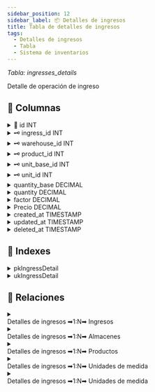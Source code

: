 ```yaml
---
sidebar_position: 12
sidebar_label: 📦 Detalles de ingresos
title: Tabla de detalles de ingresos
tags:
  - Detalles de ingresos
  - Tabla
  - Sistema de inventarios
---
```



<p>
  <em>
    Tabla: <SpanYellow>ingresses_details</SpanYellow>
  </em>
</p>

Detalle de operación de ingreso

## 📄 Columnas

<details>
  <summary>
    🔑 id <SpanGreen>INT</SpanGreen>
  </summary>
  <Ul>
    <li>
      <Not /> Null
    </li>
    <li>
      <Check /> Unique
    </li>
    <li>
      <Check /> Primary key
    </li>
    <li>📌 Identificador primario de la tabla.</li>
  </Ul>
</details>

<details>
  <summary>
    🗝️ ingress_id <SpanGreen>INT</SpanGreen>
  </summary>
  <Ul>
    <li>
      <Not /> Null
    </li>
    <li>
      <Not /> Unique
    </li>
    <li>
      <Check /> Foreign key
    </li>
    <li>
      📌 Identificador de llave foránea de tabla{" "}
      <SpanGreen>ingresses</SpanGreen>.
    </li>
  </Ul>
</details>

<details>
  <summary>
    🗝️ warehouse_id <SpanGreen>INT</SpanGreen>
  </summary>
  <Ul>
    <li>
      <Not /> Null
    </li>
    <li>
      <Not /> Unique
    </li>
    <li>
      <Check /> Foreign key
    </li>
    <li>
      📌 Identificador de llave foránea de tabla{" "}
      <SpanGreen>warehouses</SpanGreen>.
    </li>
  </Ul>
</details>

<details>
  <summary>
    🗝️ product_id <SpanGreen>INT</SpanGreen>
  </summary>
  <Ul>
    <li>
      <Not /> Null
    </li>
    <li>
      <Not /> Unique
    </li>
    <li>
      <Check /> Foreign key
    </li>
    <li>
      📌 Identificador de llave foránea de tabla <SpanGreen>products</SpanGreen>.
    </li>
  </Ul>
</details>

<details>
  <summary>
    🗝️ unit_base_id <SpanGreen>INT</SpanGreen>
  </summary>
  <Ul>
    <li>
      <Not /> Null
    </li>
    <li>
      <Not /> Unique
    </li>
    <li>
      <Check /> Foreign key
    </li>
    <li>
      📌 Identificador de llave foránea de tabla <SpanGreen>units</SpanGreen>.
    </li>
  </Ul>
</details>

<details>
  <summary>
    🗝️ unit_id <SpanGreen>INT</SpanGreen>
  </summary>
  <Ul>
    <li>
      <Not /> Null
    </li>
    <li>
      <Not /> Unique
    </li>
    <li>
      <Check /> Foreign key
    </li>
    <li>
      📌 Identificador de llave foránea de tabla <SpanGreen>units</SpanGreen>.
    </li>
  </Ul>
</details>

<details>
  <summary>
    quantity_base <SpanGreen>DECIMAL</SpanGreen>
  </summary>
  <Ul>
    <li>
      <Check /> Null
    </li>
    <li>
      <Check /> Unique
    </li>
    <li>📌 Cantidad aplicando conversiones.</li>
  </Ul>
</details>

<details>
  <summary>
    quantity <SpanGreen>DECIMAL</SpanGreen>
  </summary>
  <Ul>
    <li>
      <Check /> Null
    </li>
    <li>
      <Check /> Unique
    </li>
    <li>📌 Cantidad original.</li>
  </Ul>
</details>

<details>
  <summary>
    factor <SpanGreen>DECIMAL</SpanGreen>
  </summary>
  <Ul>
    <li>
      <Check /> Null
    </li>
    <li>
      <Check /> Unique
    </li>
    <li>📌 Factor de conversión.</li>
  </Ul>
</details>

<details>
  <summary>
    Precio <SpanGreen>DECIMAL</SpanGreen>
  </summary>
  <Ul>
    <li>
      <Check /> Null
    </li>
    <li>
      <Check /> Unique
    </li>
    <li>📌 Precio del producto.</li>
  </Ul>
</details>

<details>
  <summary>
    created_at <SpanGreen>TIMESTAMP</SpanGreen>
  </summary>
  <Ul>
    <li>
      <Not /> Null
    </li>
    <li>
      <Not /> Unique
    </li>
    <li>📍 Valor por defacto: Fecha actual.</li>
    <li>📌 Información de auditoria, Fecha de creación del registro.</li>
  </Ul>
</details>

<details>
  <summary>
    updated_at <SpanGreen>TIMESTAMP</SpanGreen>
  </summary>
  <Ul>
    <li>
      <Check /> Null
    </li>
    <li>
      <Not /> Unique
    </li>
    <li>📌 Información de auditoria, Fecha de actualización del registro.</li>
  </Ul>
</details>

<details>
  <summary>
    deleted_at <SpanGreen>TIMESTAMP</SpanGreen>
  </summary>
  <Ul>
    <li>
      <Check /> Null
    </li>
    <li>
      <Not /> Unique
    </li>
    <li>📌 Información de auditoria, Fecha de eliminación del registro.</li>
  </Ul>
</details>

## 📑 Indexes

<details>
  <summary>
    <SpanYellow>pkIngressDetail</SpanYellow>
  </summary>
  <Ul>
    <li>
      <Check /> Constraint
    </li>
    <li>
      <Check /> Primary key
    </li>
    <li>
      <Check /> Fields
    </li>
    <Ul>
      <li>
        🖌 <SpanYellow>id</SpanYellow>
      </li>
    </Ul>
  </Ul>
</details>

<details>
  <summary>
    <SpanYellow>ukIngressDetail</SpanYellow>
  </summary>
  <Ul>
    <li>
      <Check /> Constraint
    </li>
    <li>
      <Check /> Unique
    </li>
    <li>
      <Check /> Fields
    </li>
    <Ul>
      <li>
        🖌 <SpanYellow>id</SpanYellow>
      </li>
    </Ul>
  </Ul>
</details>

## 🚏 Relaciones

<details>
  <summary>
    <summary>
      <SpanYellow>Detalles de ingresos</SpanYellow>
      <SpanGreen> ➡1:N➡ </SpanGreen>
      <SpanYellow>Ingresos</SpanYellow>
    </summary>
  </summary>
  <Ul>
    <li>
      <Check /> Constraint <SpanYellow>fkIngressDetailIngress</SpanYellow>
    </li>
    <li>
      <Check /> Tipo de relación <SpanYellow>1:N</SpanYellow>
    </li>
    <li>
      <Check /> Relacionado con <SpanYellow>ingresses</SpanYellow>
    </li>
  </Ul>
</details>

<details>
  <summary>
    <summary>
      <SpanYellow>Detalles de ingresos</SpanYellow>
      <SpanGreen> ➡1:N➡ </SpanGreen>
      <SpanYellow>Almacenes</SpanYellow>
    </summary>
  </summary>
  <Ul>
    <li>
      <Check /> Constraint <SpanYellow>fkIngressDetailWarehouse</SpanYellow>
    </li>
    <li>
      <Check /> Tipo de relación <SpanYellow>1:N</SpanYellow>
    </li>
    <li>
      <Check /> Relacionado con <SpanYellow>warehouses</SpanYellow>
    </li>
  </Ul>
</details>

<details>
  <summary>
    <summary>
      <SpanYellow>Detalles de ingresos</SpanYellow>
      <SpanGreen> ➡1:N➡ </SpanGreen>
      <SpanYellow>Productos</SpanYellow>
    </summary>
  </summary>
  <Ul>
    <li>
      <Check /> Constraint <SpanYellow>fkIngressDetailProduct</SpanYellow>
    </li>
    <li>
      <Check /> Tipo de relación <SpanYellow>1:N</SpanYellow>
    </li>
    <li>
      <Check /> Relacionado con <SpanYellow>products</SpanYellow>
    </li>
  </Ul>
</details>

<details>
  <summary>
    <summary>
      <SpanYellow>Detalles de ingresos</SpanYellow>
      <SpanGreen> ➡1:N➡ </SpanGreen>
      <SpanYellow>Unidades de medida</SpanYellow>
    </summary>
  </summary>
  <Ul>
    <li>
      <Check /> Constraint <SpanYellow>fkIngressDetailUnitBase</SpanYellow>
    </li>
    <li>
      <Check /> Tipo de relación <SpanYellow>1:N</SpanYellow>
    </li>
    <li>
      <Check /> Relacionado con <SpanYellow>units</SpanYellow>
    </li>
  </Ul>
</details>

<details>
  <summary>
    <summary>
      <SpanYellow>Detalles de ingresos</SpanYellow>
      <SpanGreen> ➡1:N➡ </SpanGreen>
      <SpanYellow>Unidades de medida</SpanYellow>
    </summary>
  </summary>
  <Ul>
    <li>
      <Check /> Constraint <SpanYellow>fkIngressDetailUnit</SpanYellow>
    </li>
    <li>
      <Check /> Tipo de relación <SpanYellow>1:N</SpanYellow>
    </li>
    <li>
      <Check /> Relacionado con <SpanYellow>units</SpanYellow>
    </li>
  </Ul>
</details>
